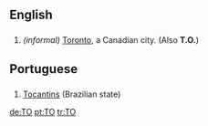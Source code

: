 ==English==

==={{Abbreviation}}===
# ''(informal)'' [[Toronto]], a Canadian city. (Also '''T.O.''')

==Portuguese==
==={{Abbreviation}}===
#[[Tocantins]] (Brazilian state)

[[de:TO]]
[[pt:TO]]
[[tr:TO]]